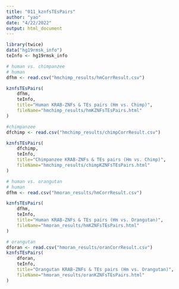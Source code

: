 ```yaml
---
title: "011_kznfsTEsPairs"
author: "yao"
date: "4/22/2022"
output: html_document
---
```


```r
library(twice)
data("hg19rmsk_info")
teInfo <- hg19rmsk_info
```


```r
# human vs. chimpanzee
# human
dfhm <- read.csv("hmchimp_results/hmCorrResult.csv")

kznfsTEsPairs(
    dfhm, 
    teInfo, 
    title="Human KRAB-ZNFs & TEs pairs (Hm vs. Chimp)",
    fileName="hmchimp_results/hmKZNFsTEsPairs.html"
)

#chimpanzee
dfchimp <- read.csv("hmchimp_results/chimpCorrResult.csv")

kznfsTEsPairs(
    dfchimp,
    teInfo,
    title="Chimpanzee KRAB-ZNFs & TEs pairs (Hm vs. Chimp)",
    fileName="hmchimp_results/chimpKZNFsTEsPairs.html"
)

```




```r
# human vs. orangutan
# human
dfhm <- read.csv("hmoran_results/hmCorrResult.csv")

kznfsTEsPairs(
    dfhm,
    teInfo,
    title="Human KRAB-ZNFs & TEs pairs (Hm vs. Orangutan)",
    fileName="hmoran_results/hmKZNFsTEsPairs.html"
)

# orangutan
dforan <- read.csv("hmoran_results/oranCorrResult.csv")
kznfsTEsPairs(
    dforan,
    teInfo,
    title="Orangutan KRAB-ZNFs & TEs pairs (Hm vs. Orangutan)",
    fileName="hmoran_results/oranKZNFsTEsPairs.html"
)

```

